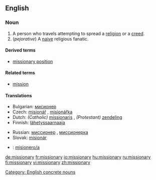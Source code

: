 ==English==

===Noun===
{{en-noun|missionar|ies}}

# A person who travels attempting to spread a [[religion]] or a [[creed]].
# (''pejorative'') A [[naive]] religious fanatic.

====Derived terms====
*[[missionary position]]

====Related terms====
* [[mission]]

====Translations====
{{trans-top|person traveling to spread a religion}}
*Bulgarian: [[мисионер]] {{m}}
*Czech: [[misionář]] {{m}}, [[misionářka]] {{f}}
*Dutch: ''(Catholic)'' [[missionaris]] {{m}}, ''(Protestant)'' [[zendeling]] {{m}}
*Finnish: [[lähetyssaarnaaja]]
{{trans-mid}}
*Russian: [[миссионер]] {{m}}, [[миссионерка]] {{f}}
*Slovak: [[misionár]] {{m}}
*{{ttbc|Spanish}}: [[misionero/a]]
{{trans-bottom}}

[[Category: English concrete nouns]]

[[de:missionary]]
[[fr:missionary]]
[[io:missionary]]
[[hu:missionary]]
[[ru:missionary]]
[[fi:missionary]]
[[vi:missionary]]
[[zh:missionary]]